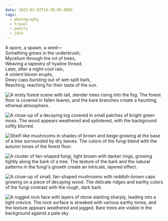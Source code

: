 ```yaml
---
date: 2023-01-02T14:38:00.000Z
tags:
  - photography
  - travel
  - poetry
  - jdch
---
```

A spore, a spawn, a seed—<br/>
Something grows in the underbrush,<br/>
Mycelium through the rot of trees,<br/>
Weaving a tapestry of hyaline thread.<br/>
Later, after a night-cool rain,<br/>
A violent bloom erupts,<br/>
Dewy caps bursting out of wet-split bark,<br/>
Reaching, reaching for their taste of the sun.<br/>

![A misty forest scene with tall, slender trees rising into the fog. The forest floor is covered in fallen leaves, and the bare branches create a haunting, ethereal atmosphere.](/assets/photos/20230101-IMG_4300.jpg)

![A close-up of a decaying log covered in small patches of bright green moss. The wood appears weathered and splintered, with the background softly blurred.](/assets/photos/20230101-IMG_4398.jpg)

![Shelf-like mushrooms in shades of brown and beige growing at the base of a tree surrounded by dry leaves. The colors of the fungi blend with the autumn tones of the forest floor.](/assets/photos/20230101-IMG_4410.jpg)

![A cluster of fan-shaped fungi, light brown with darker rings, growing tightly along the bark of a tree. The texture of the bark and the natural patterns in the fungi's growth create an intricate, layered effect.](/assets/photos/20230101-IMG_4421.jpg)

![A close-up of small, fan-shaped mushrooms with reddish-brown caps growing on a piece of decaying wood. The delicate ridges and earthy colors of the fungi contrast with the rough, dark bark.](/assets/photos/20230101-IMG_4476.jpg)

![A rugged rock face with layers of stone slanting sharply, leading into a tight crevice. The rock surface is streaked with various earthy tones, and the texture appears weathered and jagged. Bare trees are visible in the background against a pale sky.](/assets/photos/20230102-IMG_4615.jpg)
